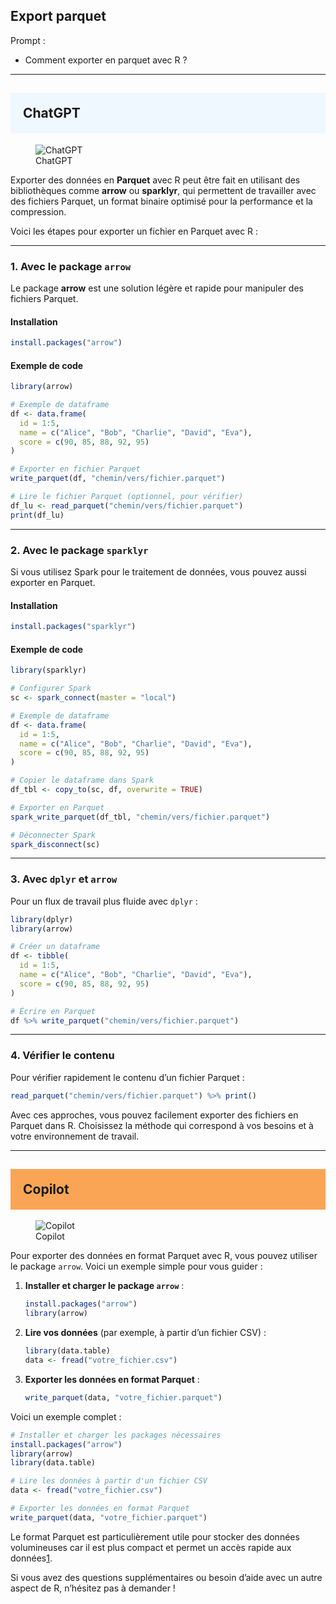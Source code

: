 ## Export parquet

::: {.callout-note appearance="simple"}
Prompt : 

* Comment exporter en parquet avec R ?


:::

----

## ChatGPT {style="background-color: #f0f8ff; padding: 20px;"}
![ChatGPT](../img/ChatGPT.PNG)

Exporter des données en **Parquet** avec R peut être fait en utilisant des bibliothèques comme **arrow** ou **sparklyr**, qui permettent de travailler avec des fichiers Parquet, un format binaire optimisé pour la performance et la compression.

Voici les étapes pour exporter un fichier en Parquet avec R :

---

### 1. **Avec le package `arrow`**
Le package **arrow** est une solution légère et rapide pour manipuler des fichiers Parquet.

#### Installation
```R
install.packages("arrow")
```

#### Exemple de code
```R
library(arrow)

# Exemple de dataframe
df <- data.frame(
  id = 1:5,
  name = c("Alice", "Bob", "Charlie", "David", "Eva"),
  score = c(90, 85, 88, 92, 95)
)

# Exporter en fichier Parquet
write_parquet(df, "chemin/vers/fichier.parquet")

# Lire le fichier Parquet (optionnel, pour vérifier)
df_lu <- read_parquet("chemin/vers/fichier.parquet")
print(df_lu)
```

---

### 2. **Avec le package `sparklyr`**
Si vous utilisez Spark pour le traitement de données, vous pouvez aussi exporter en Parquet.

#### Installation
```R
install.packages("sparklyr")
```

#### Exemple de code
```R
library(sparklyr)

# Configurer Spark
sc <- spark_connect(master = "local")

# Exemple de dataframe
df <- data.frame(
  id = 1:5,
  name = c("Alice", "Bob", "Charlie", "David", "Eva"),
  score = c(90, 85, 88, 92, 95)
)

# Copier le dataframe dans Spark
df_tbl <- copy_to(sc, df, overwrite = TRUE)

# Exporter en Parquet
spark_write_parquet(df_tbl, "chemin/vers/fichier.parquet")

# Déconnecter Spark
spark_disconnect(sc)
```

---

### 3. **Avec `dplyr` et `arrow`**
Pour un flux de travail plus fluide avec `dplyr` :
```R
library(dplyr)
library(arrow)

# Créer un dataframe
df <- tibble(
  id = 1:5,
  name = c("Alice", "Bob", "Charlie", "David", "Eva"),
  score = c(90, 85, 88, 92, 95)
)

# Écrire en Parquet
df %>% write_parquet("chemin/vers/fichier.parquet")
```

---

### 4. **Vérifier le contenu**
Pour vérifier rapidement le contenu d’un fichier Parquet :
```R
read_parquet("chemin/vers/fichier.parquet") %>% print()
```

Avec ces approches, vous pouvez facilement exporter des fichiers en Parquet dans R. Choisissez la méthode qui correspond à vos besoins et à votre environnement de travail.

----

## Copilot {style="background-color: #faa555; padding: 20px;"}
![Copilot](../img/copilot.PNG)

Pour exporter des données en format Parquet avec R, vous pouvez utiliser le package `arrow`. Voici un exemple simple pour vous guider :

1. **Installer et charger le package `arrow`** :
   ```r
   install.packages("arrow")
   library(arrow)
   ```

2. **Lire vos données** (par exemple, à partir d'un fichier CSV) :
   ```r
   library(data.table)
   data <- fread("votre_fichier.csv")
   ```

3. **Exporter les données en format Parquet** :
   ```r
   write_parquet(data, "votre_fichier.parquet")
   ```

Voici un exemple complet :
```r
# Installer et charger les packages nécessaires
install.packages("arrow")
library(arrow)
library(data.table)

# Lire les données à partir d'un fichier CSV
data <- fread("votre_fichier.csv")

# Exporter les données en format Parquet
write_parquet(data, "votre_fichier.parquet")
```

Le format Parquet est particulièrement utile pour stocker des données volumineuses car il est plus compact et permet un accès rapide aux données[1](https://book.utilitr.org/03_Fiches_thematiques/Fiche_import_fichiers_parquet.html).

Si vous avez des questions supplémentaires ou besoin d'aide avec un autre aspect de R, n'hésitez pas à demander !